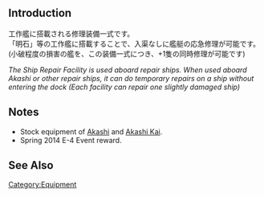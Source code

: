 {{Equipmentinfo
|name = Ship Repair Facility
|id = 86
|japanesename = 艦艇修理施設
|icon = {{Facility}}
|type = Machine Tools
|effect = +1 simultanous repair of Repair Ship
|scrap = {{Fuel}} 10, {{Ammo}} 5, {{Steel}} 20, {{Bauxite}} 10
|image = <gallery type="slideshow" widths="360px" position="center" 
hideaddbutton="true">
Equipment86-1.png
Equipment86-2.png
Equipment86-3.png
Equipment86-4.png
</gallery>
|DD = 
|LC = 
|CL = 
|CLT = 
|CA = 
|CAV = 
|BB = 
|BBV = 
|FASTBB = 
|AV = 
|CVL = 
|CV = 
|AS =
|AR = lime
}}

==Introduction==
工作艦に搭載される修理装備一式です。<br />
「明石」等の工作艦に搭載することで、入渠なしに艦艇の応急修理が可能です。<br />
(小破程度の損害の艦を、この装備一式につき、+1隻の同時修理が可能です)

''The Ship Repair Facility is used aboard repair ships. When used aboard Akashi or other repair ships, it can do temporary repairs on a ship without entering the dock (Each facility can repair one slightly damaged ship)''<br />


==Notes==
* Stock equipment of [[Akashi]] and [[Akashi|Akashi Kai]]. 
* Spring 2014 E-4 Event reward. 


==See Also==

{{Equipmentlist}}

[[Category:Equipment]]